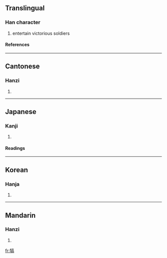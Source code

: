 ==Translingual==
===Han character===
{{Han char|rn=93|rad=牛|as=10|sn=14|four=2052<sub>7</sub>|canj=竹手卜口月 (HQYRB)}}
# entertain victorious soldiers
====References====
{{Han ref|kx=0703.110|dkj=20114|dj=1116.100|hdz=31817.180|uh=7292|ud=29330|bh=BAB9|bd=47801}}

----
==Cantonese==
===Hanzi===
{{yue-hanzi|jyut=|y=hou3}}
# {{defn|Cantonese}}

----
==Japanese==
===Kanji===
{{ja-kanji|grade=|rs=牛10}}
# {{defn|Japanese}} 
====Readings====
{{ja-readings|on=[[こう]] (kō)|kun=[[ねぎらう]] (negirau)}}

----
==Korean==
===Hanja===
{{ko-hanja|hangeul=호|eumhun=|rv=ho|mr=ho|y=ho}}
# {{defn|Korean}}

----
==Mandarin==
===Hanzi===
{{cmn-hanzi|pin=[[kào]] (kao4)|wg=k'ao<sup>4</sup>}}
# {{defn|Mandarin}}

[[fr:犒]]